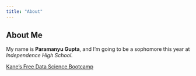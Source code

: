 ```yaml
---
title: "About"
---
```


## About Me

My name is **Paramanyu Gupta**, and I'm going to be a sophomore this year at *Independence High School.*

[Kane's Free Data Science Bootcamp](https://bootcamp.davidkane.info)

